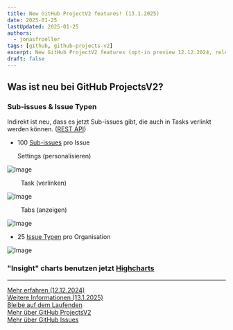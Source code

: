 ```yaml
---
title: New GitHub ProjectV2 features! (13.1.2025)
date: 2025-01-25
lastUpdated: 2025-01-25
authors:
  - jonasfroeller
tags: [github, github-projects-v2]
excerpt: New GitHub ProjectV2 features (opt-in preview 12.12.2024, release 13.1.2025).
draft: false
---
```


## Was ist neu bei GitHub ProjectsV2?

### Sub-issues & Issue Typen

Indirekt ist neu, dass es jetzt Sub-issues gibt, die auch in Tasks verlinkt werden können. ([REST API](https://docs.github.com/en/rest/issues/sub-issues?apiVersion=2022-11-28))

- 100 [Sub-issues](https://docs.github.com/en/issues/tracking-your-work-with-issues/using-issues/adding-sub-issues) pro Issue

  Settings (personalisieren)

![Image](https://github.com/user-attachments/assets/bd7f0f25-d6a1-4f25-8c27-574c10596f23)

&nbsp;&nbsp;&nbsp;&nbsp;&nbsp;&nbsp;&nbsp;&nbsp;Task (verlinken)

![Image](https://github.com/user-attachments/assets/0a9e4eb2-9697-48b6-990f-b75f2c8b19b8)

&nbsp;&nbsp;&nbsp;&nbsp;&nbsp;&nbsp;&nbsp;&nbsp;Tabs (anzeigen)

![Image](https://github.com/user-attachments/assets/ec4d2bf6-627a-4f61-8e81-b164e929317b)

- 25 [Issue Typen](https://docs.github.com/en/issues/tracking-your-work-with-issues/configuring-issues/managing-issue-types-in-an-organization) pro Organisation

![Image](https://github.com/user-attachments/assets/2a56b51f-c26a-459f-bf3e-b21fdc2b83a1)

### "Insight" charts benutzen jetzt [Highcharts](https://www.highcharts.com)

---

[Mehr erfahren (12.12.2024)](https://github.blog/changelog/2024-12-12-github-issues-projects-close-issue-as-a-duplicate-rest-api-for-sub-issues-and-more)  
[Weitere Informationen (13.1.2025)](https://github.blog/changelog/2025-01-13-evolving-github-issues-public-preview)  
[Bleibe auf dem Laufenden](https://github.blog/changelog/label/projects)  
[Mehr über GitHub ProjectsV2](https://docs.github.com/en/issues/planning-and-tracking-with-projects)  
[Mehr über GitHub Issues](https://github.com/features/issues)
